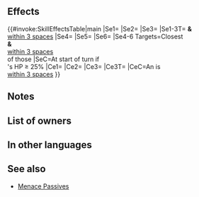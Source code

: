 {{Passive
|name=Twinkling Anima
|type=C
|exclusive=1
|canUseWeapon={{WeaponList|All}}
|canUseMove={{MoveList|All}}
|properties=random_owner
|1name=Twinkling Anima
|1tagid=SID_光輝く理力
|1effect=At start of turn, if unit's HP ≥ 25%, grants Atk/Spd+6,【Canto (１)】, and the following status to unit and allies within 3 spaces of unit for 1 turn: "neutralizes penalties on unit during combat."<br><br>At start of turn, if unit's HP ≥ 25%, inflicts Spd/Res-7,【Panic】, and【Discord】on closest foes and any foe within 3 spaces of those foes through their next actions.<br><br>If unit is within 3 spaces of an ally, grants Atk/Spd+5 to unit, neutralizes effects that inflict "Special cooldown charge -X" on unit, and reduces the percentage of foe's non-Special "reduce damage by X%" skills by 50% during combat (excluding area-of-effect Specials).<br><br>【Canto (１)】<br>After an attack, Assist skill, or structure destruction, unit can move １ space(s).<br><br>(Unit moves according to movement type. Once per turn. Cannot attack or assist. Only highest value applied. Does not stack. After moving, if a skill that grants another action would be triggered (like with Galeforce), Canto will trigger after the granted action. Unit's base movement has no effect on movement granted. Cannot warp (using skills like Wings of Mercy) a distance greater than unit would be able to move with normal Canto movement.)<br><br>【Panic】<br>Converts bonuses on target into penalties through its next action.<br><br>【Discord】<br>Inflicts Atk/Spd/Def/Res-X on unit during combat (X = 2 + number of allies within 2 spaces of unit; max 5) through its next action.
|1cost=300
|1required=-
}}
==Effects==
{{#invoke:SkillEffectsTable|main
|Se1={{Eft|Bonuses|Atk/Spd|6}}
|Se2={{SEt|Canto (1)}}
|Se3={{SEt|Neutralize Penalties}}
|Se1-3T={{Tgt|Unit}} '''&''' {{Tgt|Allies}}<br>[[within 3 spaces]]
|Se4={{Eft|Penalties|Spd/Res|6}}
|Se5={{SEt|Panic}}
|Se6={{SEt|Discord}}
|Se4-6 Targets=Closest {{Tgt|Foes}}<br>'''&''' {{Tgt|Foes}}<br>[[within 3 spaces]]<br>of those {{Tgt|Foes}}
|SeC=At start of turn if<br>{{Tgt|Unit}}'s HP ≥ 25%
|Ce1={{Eft|Temporary buffs|Atk/Spd|5}}
|Ce2={{Eft|Neutralize Guard}}
|Ce3={{Eft|Reduce Damage Reduction|50%}}
|Ce3T={{Tgt|Foe}}
|CeC=An {{Tgt|Ally}} is<br>[[within 3 spaces]]
}}
==Notes==
{{Bonuses}}
{{Canto|1|status=1}}
{{Neutralize Penalties}}
{{Penalties}}
{{Panic}}
{{Discord}}
{{Temporary buffs}}
{{CooldownChargeMinusNeutralization}}
{{Reduce Damage Reduction}}
==List of owners==
{{Skill Hero List}}
==In other languages==
{{OtherLanguages
|japanese=
|german=
|spanishEU=
|spanishLA=
|french=
|italian=
|chineseTW=
|portuguese=
}}
==See also==
{{See also skills|cond=(Description LIKE '%at start of turn%grants%inflicts%/%-%est foe%' OR Description LIKE '%at start of turn%grants%, inflicts%est foes%and foes within _ spaces of those foes%') AND Exclusive='1'}}
* [[Menace Passives]]
{{Passives Navbox|C}}